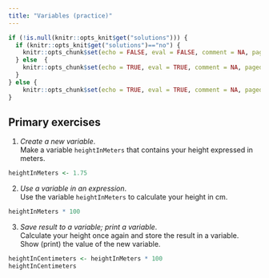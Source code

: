 ```yaml
---
title: "Variables (practice)"
---
```


```r
if (!is.null(knitr::opts_knit$get("solutions"))) {
  if (knitr::opts_knit$get("solutions")=="no") {
    knitr::opts_chunk$set(echo = FALSE, eval = FALSE, comment = NA, paged.print=FALSE)
  } else  {
    knitr::opts_chunk$set(echo = TRUE, eval = TRUE, comment = NA, paged.print=FALSE)
  }
} else {
    knitr::opts_chunk$set(echo = TRUE, eval = TRUE, comment = NA, paged.print=FALSE)
}
```

## Primary exercises

1. *Create a new variable*.  
Make a variable `heightInMeters` that contains your height expressed in meters.

```r
heightInMeters <- 1.75
```

2. *Use a variable in an expression*.  
Use the variable `heightInMeters` to calculate your height in cm.

```r
heightInMeters * 100
```

3. *Save result to a variable; print a variable*.  
Calculate your height once again and store the result in a variable.  
Show (print) the value of the new variable.

```r
heightInCentimeters <- heightInMeters * 100
heightInCentimeters
```
